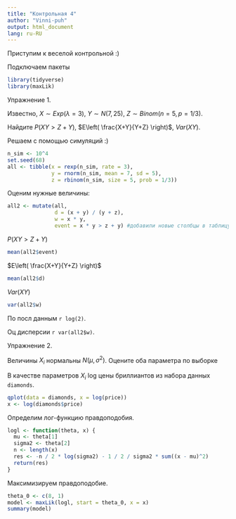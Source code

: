 ---
title: "Контрольная 4"
author: "Vinni-puh"
output: html_document
lang: ru-RU
---

Приступим к веселой контрольной :)

Подключаем пакеты
```{r, message=FALSE, warning=FALSE}
library(tidyverse)
library(maxLik)

```
 Упражнение 1.
 
 Известно, $X \sim Exp(\lambda = 3)$, $Y \sim N(7, 25)$,
 $Z \sim Binom(n = 5, p = 1/3)$.
 
 Найдите $P(XY>Z+Y)$, $E\left( \frac{X+Y}{Y+Z} \right)$,
 $Var(XY)$.
 
 Решаем с помощью симуляций :)
 
 
```{r}
n_sim <- 10^4
set.seed(68)
all <- tibble(x = rexp(n_sim, rate = 3),
              y = rnorm(n_sim, mean = 7, sd = 5),
              z = rbinom(n_sim, size = 5, prob = 1/3))

```

Оценим нужные величины:

```{r}
all2 <- mutate(all, 
               d = (x + y) / (y + z), 
               w = x * y,
               event = x * y > z + y) #добавили новые столбцы в таблицу, создав новую
```

$P(XY>Z+Y)$

```{r}
mean(all2$event)
```

$E\left( \frac{X+Y}{Y+Z} \right)$

```{r}
mean(all2$d)
```

$Var(XY)$

```{r, echo=FALSE}
var(all2$w)
```

<!-- bghgjkdgd --> 
По посл данным `r log(2)`.
 
Оц дисперсии `r var(all2$w)`.
 
Упражнение 2.
 
Величины $X_i$ нормальны $N(\mu, \sigma^2)$.
Оцените оба параметра по выборке
 
В качестве параметров $X_i$ log цены бриллиантов из набора данных `diamonds`.

```{r}
qplot(data = diamonds, x = log(price))
x <- log(diamonds$price)
```

Определим лог-функцию правдоподобия.
```{r}
logl <- function(theta, x) {
  mu <- theta[1]
  sigma2 <- theta[2]
  n <- length(x)
  res <- -n / 2 * log(sigma2) - 1 / 2 / sigma2 * sum((x - mu)^2)
  return(res)
}
```

Максимизируем правдоподобие.
```{r}
theta_0 <- c(8, 1)
model <- maxLik(logl, start = theta_0, x = x)
summary(model)
```



 
